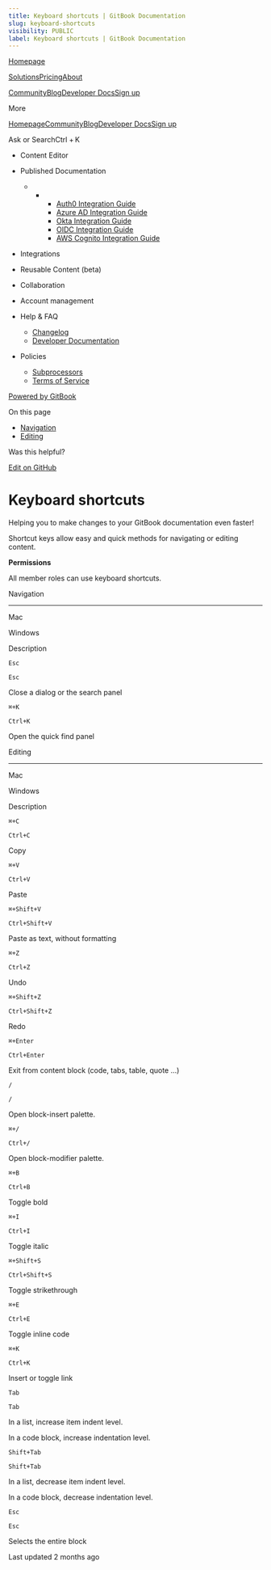 ```yaml
---
title: Keyboard shortcuts | GitBook Documentation
slug: keyboard-shortcuts
visibility: PUBLIC
label: Keyboard shortcuts | GitBook Documentation
---
```

[Homepage](https://www.gitbook.com/)

[Solutions](https://www.gitbook.com/solutions/public-docs)[Pricing](https://www.gitbook.com/pricing)[About](https://www.gitbook.com/about)

[Community](https://github.com/GitbookIO/community)[Blog](https://www.gitbook.com/blog)[Developer Docs](https://developer.gitbook.com/)[Sign up](https://gitbook.com/join)

More

[Homepage](https://www.gitbook.com/)[Community](https://github.com/GitbookIO/community)[Blog](https://www.gitbook.com/blog)[Developer Docs](https://developer.gitbook.com/)[Sign up](https://gitbook.com/join)

Ask or SearchCtrl + K

*   Content Editor
    
*   Published Documentation
    
    *   *   *   [Auth0 Integration Guide](https://developer.gitbook.com/visitor-authentication/guides/integrations/how-to-use-auth0-integration-for-visitor-authentication)
            *   [Azure AD Integration Guide](https://developer.gitbook.com/visitor-authentication/guides/integrations/how-to-use-azure-ad-integration-for-visitor-authentication)
            *   [Okta Integration Guide](https://developer.gitbook.com/visitor-authentication/guides/integrations/how-to-use-okta-integration-for-visitor-authentication)
            *   [OIDC Integration Guide](https://developer.gitbook.com/visitor-authentication/guides/integrations/how-to-use-the-oidc-integration-for-visitor-authentication)
            *   [AWS Cognito Integration Guide](https://developer.gitbook.com/visitor-authentication/guides/integrations/how-to-use-the-aws-cognito-integration-for-visitor-authentication)
            
        
    
*   Integrations
    
*   Reusable Content (beta)
    
*   Collaboration
    
*   Account management
    
*   Help & FAQ
    
    *   [Changelog](https://changelog.gitbook.com/)
    *   [Developer Documentation](https://developer.gitbook.com/)
*   Policies
    
    *   [Subprocessors](https://policies.gitbook.com/security/subprocessors)
    *   [Terms of Service](https://policies.gitbook.com/terms)

[Powered by GitBook](https://www.gitbook.com/?utm_source=content&utm_medium=trademark&utm_campaign=NkEGS7hzeqa35sMXQZ4X)

On this page

*   [Navigation](#navigation)
*   [Editing](#editing)

Was this helpful?

[Edit on GitHub](https://github.com/GitbookIO/public-docs/blob/main/help-and-faq/keyboard-shortcuts.md)

Keyboard shortcuts
==================

Helping you to make changes to your GitBook documentation even faster!

Shortcut keys allow easy and quick methods for navigating or editing content.

**Permissions**

All member roles can use keyboard shortcuts.

[](#navigation)

Navigation


-------------------------------

Mac

Windows

Description

`Esc`

`Esc`

Close a dialog or the search panel

`⌘+K`

`Ctrl+K`

Open the quick find panel

[](#editing)

Editing


-------------------------

Mac

Windows

Description

`⌘+C`

`Ctrl+C`

Copy

`⌘+V`

`Ctrl+V`

Paste

`⌘+Shift+V`

`Ctrl+Shift+V`

Paste as text, without formatting

`⌘+Z`

`Ctrl+Z`

Undo

`⌘+Shift+Z`

`Ctrl+Shift+Z`

Redo

`⌘+Enter`

`Ctrl+Enter`

Exit from content block (code, tabs, table, quote ...)

`/`

`/`

Open block-insert palette.

`⌘+/`

`Ctrl+/`

Open block-modifier palette.

`⌘+B`

`Ctrl+B`

Toggle bold

`⌘+I`

`Ctrl+I`

Toggle italic

`⌘+Shift+S`

`Ctrl+Shift+S`

Toggle strikethrough

`⌘+E`

`Ctrl+E`

Toggle inline code

`⌘+K`

`Ctrl+K`

Insert or toggle link

`Tab`

`Tab`

In a list, increase item indent level.

In a code block, increase indentation level.

`Shift+Tab`

`Shift+Tab`

In a list, decrease item indent level.

In a code block, decrease indentation level.

`Esc`

`Esc`

Selects the entire block

Last updated 2 months ago

